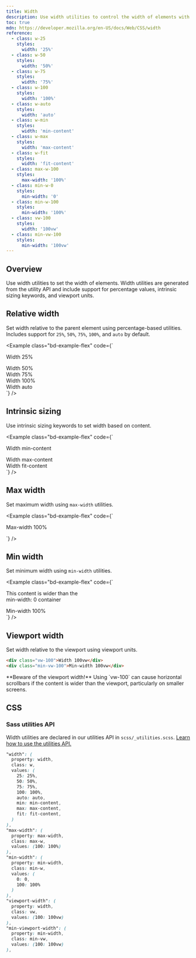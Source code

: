 ```yaml
---
title: Width
description: Use width utilities to control the width of elements with responsive width classes.
toc: true
mdn: https://developer.mozilla.org/en-US/docs/Web/CSS/width
reference:
  - class: w-25
    styles:
      width: '25%'
  - class: w-50
    styles:
      width: '50%'
  - class: w-75
    styles:
      width: '75%'
  - class: w-100
    styles:
      width: '100%'
  - class: w-auto
    styles:
      width: 'auto'
  - class: w-min
    styles:
      width: 'min-content'
  - class: w-max
    styles:
      width: 'max-content'
  - class: w-fit
    styles:
      width: 'fit-content'
  - class: max-w-100
    styles:
      max-width: '100%'
  - class: min-w-0
    styles:
      min-width: '0'
  - class: min-w-100
    styles:
      min-width: '100%'
  - class: vw-100
    styles:
      width: '100vw'
  - class: min-vw-100
    styles:
      min-width: '100vw'
---
```


## Overview

Use width utilities to set the width of elements. Width utilities are generated from the utility API and include support for percentage values, intrinsic sizing keywords, and viewport units.

## Relative width

Set width relative to the parent element using percentage-based utilities. Includes support for `25%`, `50%`, `75%`, `100%`, and `auto` by default.

<Example class="bd-example-flex" code={`<div class="w-25 p-3">Width 25%</div>
<div class="w-50 p-3">Width 50%</div>
<div class="w-75 p-3">Width 75%</div>
<div class="w-100 p-3">Width 100%</div>
<div class="w-auto p-3">Width auto</div>`} />

## Intrinsic sizing

Use intrinsic sizing keywords to set width based on content.

<Example class="bd-example-flex" code={`<div class="w-min p-3">Width min-content</div>
<div class="w-max p-3">Width max-content</div>
<div class="w-fit p-3">Width fit-content</div>`} />

## Max width

Set maximum width using `max-width` utilities.

<Example class="bd-example-flex" code={`<div style="width: 50%;">
    <div class="max-w-100" style="width: 200%;">Max-width 100%</div>
  </div>`} />

## Min width

Set minimum width using `min-width` utilities.

<Example class="bd-example-flex" code={`<div class="min-w-0 p-3" style="overflow: hidden;">
    <div style="width: 200px;">This content is wider than the min-width: 0 container</div>
  </div>
<div class="min-w-100 p-3">Min-width 100%</div>`} />

## Viewport width

Set width relative to the viewport using viewport units.

```html
<div class="vw-100">Width 100vw</div>
<div class="min-vw-100">Min-width 100vw</div>
```

<Callout type="warning">
**Beware of the viewport width!** Using `vw-100` can cause horizontal scrollbars if the content is wider than the viewport, particularly on smaller screens.
</Callout>

## CSS

### Sass utilities API

Width utilities are declared in our utilities API in `scss/_utilities.scss`. [Learn how to use the utilities API.]([[docsref:/utilities/api#using-the-api]])

```scss
"width": (
  property: width,
  class: w,
  values: (
    25: 25%,
    50: 50%,
    75: 75%,
    100: 100%,
    auto: auto,
    min: min-content,
    max: max-content,
    fit: fit-content,
  )
),
"max-width": (
  property: max-width,
  class: max-w,
  values: (100: 100%)
),
"min-width": (
  property: min-width,
  class: min-w,
  values: (
    0: 0,
    100: 100%
  )
),
"viewport-width": (
  property: width,
  class: vw,
  values: (100: 100vw)
),
"min-viewport-width": (
  property: min-width,
  class: min-vw,
  values: (100: 100vw)
),
```
